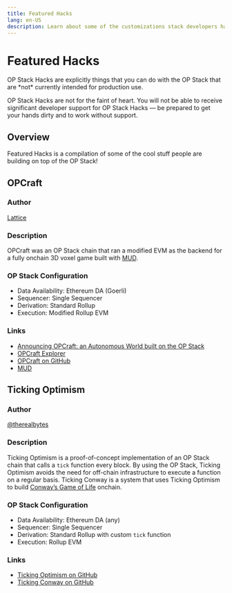```yaml
---
title: Featured Hacks
lang: en-US
description: Learn about some of the customizations stack developers have made for an OP Stack chain.
---
```



# Featured Hacks

<Callout type="warning">
  OP Stack Hacks are explicitly things that you can do with the OP Stack that are *not* currently intended for production use.

  OP Stack Hacks are not for the faint of heart. You will not be able to receive significant developer support for OP Stack Hacks — be prepared to get your hands dirty and to work without support.
</Callout>

## Overview

Featured Hacks is a compilation of some of the cool stuff people are building on top of the OP Stack!

## OPCraft

### Author

[Lattice](https://lattice.xyz/)

### Description

OPCraft was an OP Stack chain that ran a modified EVM as the backend for a fully onchain 3D voxel game built with [MUD](https://mud.dev/).

### OP Stack Configuration

-   Data Availability: Ethereum DA (Goerli)
-   Sequencer: Single Sequencer
-   Derivation: Standard Rollup
-   Execution: Modified Rollup EVM

### Links

-   [Announcing OPCraft: an Autonomous World built on the OP Stack](https://dev.optimism.io/opcraft-autonomous-world/)
-   [OPCraft Explorer](https://opcraft.mud.dev/)
-   [OPCraft on GitHub](https://github.com/latticexyz/opcraft)
-   [MUD](https://mud.dev/)

## Ticking Optimism

### Author

[@therealbytes](https://twitter.com/therealbytes)

### Description

Ticking Optimism is a proof-of-concept implementation of an OP Stack chain that calls a `tick` function every block. By using the OP Stack, Ticking Optimism avoids the need for off-chain infrastructure to execute a function on a regular basis. Ticking Conway is a system that uses Ticking Optimism to build [Conway’s Game of Life](https://conwaylife.com/) onchain.

### OP Stack Configuration

-   Data Availability: Ethereum DA (any)
-   Sequencer: Single Sequencer
-   Derivation: Standard Rollup with custom `tick` function
-   Execution: Rollup EVM

### Links

-   [Ticking Optimism on GitHub](https://github.com/therealbytes/ticking-optimism)
-   [Ticking Conway on GitHub](https://github.com/therealbytes/ticking-conway)
